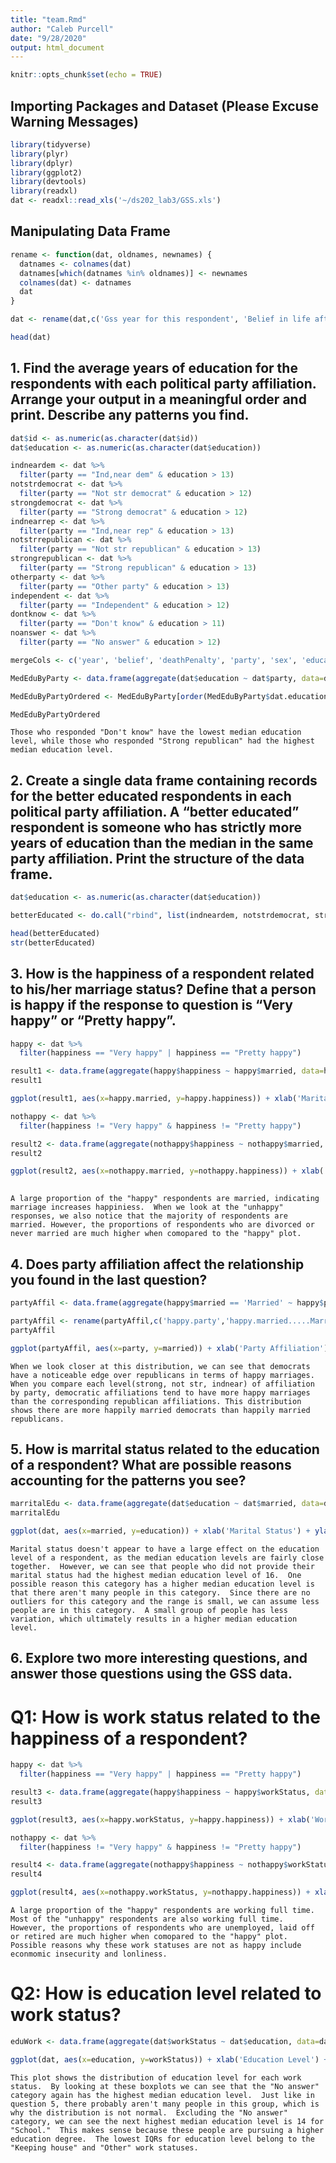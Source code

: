 ```yaml
---
title: "team.Rmd"
author: "Caleb Purcell"
date: "9/28/2020"
output: html_document
---
```


```r
knitr::opts_chunk$set(echo = TRUE)
```

## Importing Packages and Dataset (Please Excuse Warning Messages)

```r
library(tidyverse)
library(plyr)
library(dplyr)
library(ggplot2)
library(devtools)
library(readxl)
dat <- readxl::read_xls('~/ds202_lab3/GSS.xls')
```

## Manipulating Data Frame

```r
rename <- function(dat, oldnames, newnames) {
  datnames <- colnames(dat)
  datnames[which(datnames %in% oldnames)] <- newnames
  colnames(dat) <- datnames
  dat
}

dat <- rename(dat,c('Gss year for this respondent', 'Belief in life after death', 'Favor or oppose death penalty for murder', 'Political party affiliation', 'Respondents sex', 'Highest year of school completed', 'Marital status', 'Labor force status', 'Respondent id number', 'General happiness'), c('year', 'belief', 'deathPenalty', 'party', 'sex', 'education', 'married', 'workStatus', 'id', 'happiness'))

head(dat)
```

## 1. Find the average years of education for the respondents with each political party affiliation. Arrange your output in a meaningful order and print. Describe any patterns you find.

```r
dat$id <- as.numeric(as.character(dat$id))
dat$education <- as.numeric(as.character(dat$education))

indneardem <- dat %>%
  filter(party == "Ind,near dem" & education > 13)
notstrdemocrat <- dat %>%
  filter(party == "Not str democrat" & education > 12)
strongdemocrat <- dat %>%
  filter(party == "Strong democrat" & education > 12)
indnearrep <- dat %>%
  filter(party == "Ind,near rep" & education > 13)
notstrrepublican <- dat %>%
  filter(party == "Not str republican" & education > 13)
strongrepublican <- dat %>%
  filter(party == "Strong republican" & education > 13)
otherparty <- dat %>%
  filter(party == "Other party" & education > 13)
independent <- dat %>%
  filter(party == "Independent" & education > 12)
dontknow <- dat %>%
  filter(party == "Don't know" & education > 11)
noanswer <- dat %>%
  filter(party == "No answer" & education > 12)

mergeCols <- c('year', 'belief', 'deathPenalty', 'party', 'sex', 'education', 'married', 'workStatus', 'id', 'happiness')

MedEduByParty <- data.frame(aggregate(dat$education ~ dat$party, data=dat, median))

MedEduByPartyOrdered <- MedEduByParty[order(MedEduByParty$dat.education), ]

MedEduByPartyOrdered

```

    Those who responded "Don't know" have the lowest median education level, while those who responded "Strong republican" had the highest median education level.
    
## 2. Create a single data frame containing records for the better educated respondents in each political party affiliation. A “better educated” respondent is someone who has strictly more years of education than the median in the same party affiliation. Print the structure of the data frame.

```r
dat$education <- as.numeric(as.character(dat$education))

betterEducated <- do.call("rbind", list(indneardem, notstrdemocrat, strongdemocrat, indnearrep, notstrrepublican, strongrepublican, otherparty, independent, dontknow, noanswer))

head(betterEducated)
str(betterEducated)
```

## 3. How is the happiness of a respondent related to his/her marriage status? Define that a person is happy if the response to question is “Very happy” or “Pretty happy”.
```r
happy <- dat %>%
  filter(happiness == "Very happy" | happiness == "Pretty happy")

result1 <- data.frame(aggregate(happy$happiness ~ happy$married, data=happy, FUN = function(x){NROW(x)}))
result1

ggplot(result1, aes(x=happy.married, y=happy.happiness)) + xlab('Marital Status') + ylab('Count') + ggtitle('The Effect of Marital Status on Happiness') + geom_bar(stat="identity", fill="orange")

nothappy <- dat %>%
  filter(happiness != "Very happy" & happiness != "Pretty happy")

result2 <- data.frame(aggregate(nothappy$happiness ~ nothappy$married, data=nothappy, FUN = function(x){NROW(x)}))
result2

ggplot(result2, aes(x=nothappy.married, y=nothappy.happiness)) + xlab('Marital Status') + ylab('Count') + ggtitle('The Effect of Marital Status on Unhappiness') + geom_bar(stat="identity", fill='blue')
 
```

    A large proportion of the "happy" respondents are married, indicating marriage increases happiniess.  When we look at the "unhappy" responses, we also notice that the majority of respondents are married. However, the proportions of respondents who are divorced or never married are much higher when comopared to the "happy" plot.
    
## 4. Does party affiliation affect the relationship you found in the last question?
```r
partyAffil <- data.frame(aggregate(happy$married == 'Married' ~ happy$party, data=happy, FUN = function(x){NROW(x)}))

partyAffil <- rename(partyAffil,c('happy.party','happy.married.....Married.'), c('party', 'married'))
partyAffil

ggplot(partyAffil, aes(x=party, y=married)) + xlab('Party Affiliation') + ylab('Count') + ggtitle('The Effect of Political Party on Happy Marriage') + geom_bar(stat='identity', fill='brown',) + coord_flip()
```

    When we look closer at this distribution, we can see that democrats have a noticeable edge over republicans in terms of happy marriages.  When you compare each level(strong, not str, indnear) of affiliation by party, democratic affiliations tend to have more happy marriages than the corresponding republican affiliations. This distribution shows there are more happily married democrats than happily married republicans.
    
## 5. How is marrital status related to the education of a respondent? What are possible reasons accounting for the patterns you see?
```r
marritalEdu <- data.frame(aggregate(dat$education ~ dat$married, data=dat, median))
marritalEdu

ggplot(dat, aes(x=married, y=education)) + xlab('Marital Status') + ylab('Education Level') + ggtitle('The Effect of Marital Status on Education Level') + geom_boxplot()
```

    Marital status doesn't appear to have a large effect on the education level of a respondent, as the median education levels are fairly close together.  However, we can see that people who did not provide their marital status had the highest median education level of 16.  One possible reason this category has a higher median education level is that there aren't many people in this category.  Since there are no outliers for this category and the range is small, we can assume less people are in this category.  A small group of people has less variation, which ultimately results in a higher median education level.
    
## 6. Explore two more interesting questions, and answer those questions using the GSS data.

# Q1: How is work status related to the happiness of a respondent?
```r
happy <- dat %>%
  filter(happiness == "Very happy" | happiness == "Pretty happy")

result3 <- data.frame(aggregate(happy$happiness ~ happy$workStatus, data=happy, FUN = function(x){NROW(x)}))
result3

ggplot(result3, aes(x=happy.workStatus, y=happy.happiness)) + xlab('Work Status') + ylab('Count') + ggtitle('The Effect of Work Status on Happiness') + geom_bar(stat="identity", fill="gold") + coord_flip()

nothappy <- dat %>%
  filter(happiness != "Very happy" & happiness != "Pretty happy")

result4 <- data.frame(aggregate(nothappy$happiness ~ nothappy$workStatus, data=nothappy, FUN = function(x){NROW(x)}))
result4

ggplot(result4, aes(x=nothappy.workStatus, y=nothappy.happiness)) + xlab('Work Status') + ylab('Count') + ggtitle('The Effect of Work Status on Unhappiness') + geom_bar(stat="identity", fill='purple') + coord_flip()
```

    A large proportion of the "happy" respondents are working full time. Most of the "unhappy" respondents are also working full time.  However, the proportions of respondents who are unemployed, laid off or retired are much higher when comopared to the "happy" plot.  Possible reasons why these work statuses are not as happy include econmomic insecurity and lonliness.
    
# Q2: How is education level related to work status?
```r
eduWork <- data.frame(aggregate(dat$workStatus ~ dat$education, data=dat, FUN = function(x){NROW(x)}))

ggplot(dat, aes(x=education, y=workStatus)) + xlab('Education Level') + ylab('Work Status') + ggtitle('The Effect of Education on Work Status') + geom_boxplot()
```

    This plot shows the distribution of education level for each work status.  By looking at these boxplots we can see that the "No answer" category again has the highest median education level.  Just like in question 5, there probably aren't many people in this group, which is why the distribution is not normal.  Excluding the "No answer" category, we can see the next highest median education level is 14 for "School."  This makes sense because these people are pursuing a higher education degree.  The lowest IQRs for education level belong to the "Keeping house" and "Other" work statuses.
